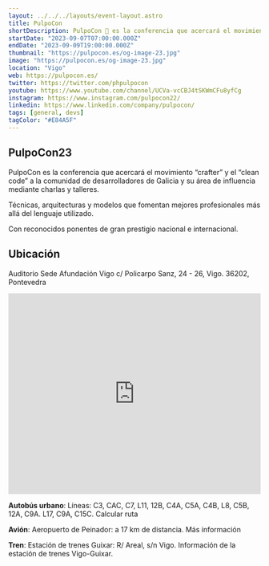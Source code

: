 ```yaml
---
layout: ../../../layouts/event-layout.astro
title: PulpoCon
shortDescription: PulpoCon 🐙 es la conferencia que acercará el movimiento “crafter” y el “clean code” a la comunidad de desarrolladores de Galicia y su área de influencia mediante charlas y talleres.
startDate: "2023-09-07T07:00:00.000Z"
endDate: "2023-09-09T19:00:00.000Z"
thumbnail: "https://pulpocon.es/og-image-23.jpg"
image: "https://pulpocon.es/og-image-23.jpg"
location: "Vigo"
web: https://pulpocon.es/
twitter: https://twitter.com/phpulpocon
youtube: https://www.youtube.com/channel/UCVa-vcCBJ4tSKWmCFu8yfCg
instagram: https://www.instagram.com/pulpocon22/
linkedin: https://www.linkedin.com/company/pulpocon/
tags: [general, devs]
tagColor: "#E84A5F"
---
```


## PulpoCon23

PulpoCon es la conferencia que acercará el movimiento “crafter” y el “clean code” a la comunidad de desarrolladores de Galicia y su área de influencia mediante charlas y talleres.

Técnicas, arquitecturas y modelos que fomentan mejores profesionales más allá del lenguaje utilizado.

Con reconocidos ponentes de gran prestigio nacional e internacional.

## Ubicación

Auditorio Sede Afundación Vigo
c/ Policarpo Sanz, 24 - 26, Vigo. 36202, Pontevedra

<iframe
  frameborder="0"
  className="w-full mt-4"
  height="400"
  src="https://maps.google.com/maps?width=100%&amp;height=600&amp;hl=es&amp;q=Sede%20Afundacion%20Vigo+(PHPulpo%20Con)&amp;ie=UTF8&amp;t=&amp;z=17&amp;iwloc=B&amp;output=embed"
  width="100%"
></iframe>

**Autobús urbano**: Líneas: C3, CAC, C7, L11, 12B, C4A, C5A, C4B, L8, C5B, 12A, C9A. L17, C9A, C15C. Calcular ruta

**Avión**: Aeropuerto de Peinador: a 17 km de distancia. Más información

**Tren**: Estación de trenes Guixar: R/ Areal, s/n Vigo. Información de la estación de trenes Vigo-Guixar.
